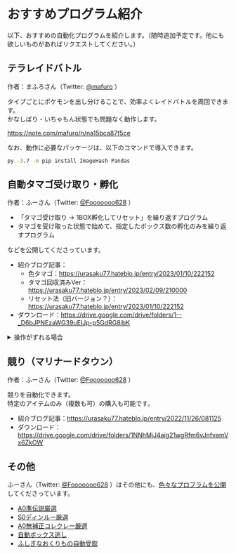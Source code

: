 # おすすめプログラム紹介

以下、おすすめの自動化プログラムを紹介します。（随時追加予定です。他にも欲しいものがあればリクエストしてください。）

## テラレイドバトル
作者：まふろさん（Twitter: [@mafuro](https://twitter.com/mafuro) ）

タイプごとにポケモンを出し分けることで、効率よくレイドバトルを周回できます。<br />
かなしばり・いちゃもん状態でも問題なく動作します。

https://note.com/mafuro/n/na15bca87f5ce

なお、動作に必要なパッケージは、以下のコマンドで導入できます。

```cmd
py -3.7 -m pip install ImageHash Pandas
```

## 自動タマゴ受け取り・孵化
作者：ふーさん（Twitter: [@Fooooooo628](https://twitter.com/Fooooooo628) ）

- 「タマゴ受け取り → 1BOX孵化してリセット」を繰り返すプログラム
- タマゴを受け取った状態で始めて、指定したボックス数の孵化のみを繰り返すプログラム

などを公開してくださっています。

- 紹介ブログ記事：
  - 色タマゴ：https://urasaku77.hateblo.jp/entry/2023/01/10/222152
  - タマゴ回収済みVer：https://urasaku77.hateblo.jp/entry/2023/02/09/210000
  - リセット法（旧バージョン？）：https://urasaku77.hateblo.jp/entry/2023/01/10/222152
- ダウンロード：https://drive.google.com/drive/folders/1--_D6bJPNEzaWG39uEIJp-p5GdRG8ibK

<details>
  <summary>操作がずれる場合</summary>
  <div>
    <p>
Switchには個体差があります。操作時間を調整して対応しましょう。<br />
    </p>
      <p>
          なお、self.pressメソッドの使い方は、<br />
          self.press(<code>ボタン名</code>, <code>押し続ける時間</code>, <code>離した後の待機時間</code>)<br />
          です。
      </p>
      <p>
          主に、「押し続ける時間」の部分を変更すると良いかと思います。
      </p>
    <details>
      <summary>
        バナナスライスをうまくつかめない・置けない場合
      </summary>
      <p>
116行目（`#バナナ1枚目`と書いてある行）付近から始まる具材を乗せる処理の時間を変更しましょう。<br />
私の場合は、バナナをつかむ際に通り過ぎてしまったので、以下のように「上ボタンと下ボタンを押す時間を、0.1秒程度ずつ減らす」とうまくいきました。
      </p>
        <pre><CodeBlock language="python">
        &nbsp;&nbsp;&nbsp;&nbsp;&nbsp;&nbsp;&nbsp;&nbsp;self.press(Direction.UP,0.55,0.5) #バナナ1枚目 0.65 → 0.55<br />
            &nbsp;&nbsp;&nbsp;&nbsp;&nbsp;&nbsp;&nbsp;&nbsp;self.hold(Button.A,0.5)<br />
            &nbsp;&nbsp;&nbsp;&nbsp;&nbsp;&nbsp;&nbsp;&nbsp;self.press(Direction.DOWN,0.53,0.5) # 0.6 → 0.53<br />
            &nbsp;&nbsp;&nbsp;&nbsp;&nbsp;&nbsp;&nbsp;&nbsp;self.holdEnd(Button.A)<br />
            &nbsp;&nbsp;&nbsp;&nbsp;&nbsp;&nbsp;&nbsp;&nbsp;self.press(Direction.UP,0.53,0.5) #バナナ2枚目 0.63 → 0.53<br />
            &nbsp;&nbsp;&nbsp;&nbsp;&nbsp;&nbsp;&nbsp;&nbsp;self.hold(Button.A,0.5)<br />
            &nbsp;&nbsp;&nbsp;&nbsp;&nbsp;&nbsp;&nbsp;&nbsp;self.press(Direction.DOWN,0.53,0.5) # 0.63 → 0.53<br />
            &nbsp;&nbsp;&nbsp;&nbsp;&nbsp;&nbsp;&nbsp;&nbsp;self.holdEnd(Button.A)<br />
            &nbsp;&nbsp;&nbsp;&nbsp;&nbsp;&nbsp;&nbsp;&nbsp;self.press(Direction.UP,0.54,0.5) #バナナ3枚目 0.64 → 0.54<br />
            &nbsp;&nbsp;&nbsp;&nbsp;&nbsp;&nbsp;&nbsp;&nbsp;self.hold(Button.A,0.5)<br />
            &nbsp;&nbsp;&nbsp;&nbsp;&nbsp;&nbsp;&nbsp;&nbsp;self.press(Direction.DOWN,0.52,0.5) # 0.6 → 0.52<br />
            &nbsp;&nbsp;&nbsp;&nbsp;&nbsp;&nbsp;&nbsp;&nbsp;self.press(Direction.LEFT,0.2,0.5)<br />
</CodeBlock></pre>
    </details>
      <details>
          <summary>
              タマゴの籠にたどりつけない場合
          </summary>
          <p>
              154行目付近の、<code>moveToBasket</code>関数の中のボタン入力時間を変更しましょう。<br />
          </p>
          <pre><CodeBlock language="python">
              &nbsp;&nbsp;&nbsp;&nbsp;def moveToBasket(self):<br />
              &nbsp;&nbsp;&nbsp;&nbsp;&nbsp;&nbsp;&nbsp;&nbsp;self.press(Direction.LEFT,0.1,0.5)#卵の籠側まで移動<br />
              &nbsp;&nbsp;&nbsp;&nbsp;&nbsp;&nbsp;&nbsp;&nbsp;self.press(Button.L,0.1,0.5)<br />
              &nbsp;&nbsp;&nbsp;&nbsp;&nbsp;&nbsp;&nbsp;&nbsp;self.press(Direction.UP,0.3,0.5)<br />
              &nbsp;&nbsp;&nbsp;&nbsp;&nbsp;&nbsp;&nbsp;&nbsp;self.press(Direction.RIGHT,0.1,0.5)<br />
              &nbsp;&nbsp;&nbsp;&nbsp;&nbsp;&nbsp;&nbsp;&nbsp;self.press(Button.L,0.1,0.5)<br />
              &nbsp;&nbsp;&nbsp;&nbsp;&nbsp;&nbsp;&nbsp;&nbsp;self.press(Direction.UP,0.55,0.5)<br />
              &nbsp;&nbsp;&nbsp;&nbsp;&nbsp;&nbsp;&nbsp;&nbsp;self.press(Direction.RIGHT,0.1,0.5)<br />
              &nbsp;&nbsp;&nbsp;&nbsp;&nbsp;&nbsp;&nbsp;&nbsp;self.press(Button.L,0.1,0.5)<br />
              &nbsp;&nbsp;&nbsp;&nbsp;&nbsp;&nbsp;&nbsp;&nbsp;self.press(Direction.UP,0.33,0.5)<br />
              &nbsp;&nbsp;&nbsp;&nbsp;&nbsp;&nbsp;&nbsp;&nbsp;self.press(Direction.RIGHT,0.1,0.5)<br />
              &nbsp;&nbsp;&nbsp;&nbsp;&nbsp;&nbsp;&nbsp;&nbsp;self.press(Button.L,0.1,0.5)<br />
              &nbsp;&nbsp;&nbsp;&nbsp;&nbsp;&nbsp;&nbsp;&nbsp;self.press(Direction.UP,0.1,0.5)<br />
          </CodeBlock></pre>
      </details>
  </div>
</details>

## 競り（マリナードタウン）
作者：ふーさん（Twitter: [@Fooooooo628](https://twitter.com/Fooooooo628) ）

競りを自動化できます。<br />
特定のアイテムのみ（複数も可）の購入も可能です。

- 紹介ブログ記事：https://urasaku77.hateblo.jp/entry/2022/11/26/081125
- ダウンロード：https://drive.google.com/drive/folders/1NNhMjJ4aig21wgRfm6vJnfvamVx6ZkOW

## その他
ふーさん（Twitter: [@Fooooooo628](https://twitter.com/Fooooooo628) ）はその他にも、[色々なプロフラムを公開](https://drive.google.com/drive/folders/1EVieDCnxpkClyGKOCvwGZj7sct2hPZQF)してくださっています。

- [A0準伝説厳選](https://urasaku77.hateblo.jp/entry/2022/12/15/222405)
- [S0ディンルー厳選](https://urasaku77.hateblo.jp/entry/2022/12/24/210000)
- [A0無補正コレクレー厳選](https://urasaku77.hateblo.jp/entry/2022/12/29/093000)
- [自動ボックス逃し](https://urasaku77.hateblo.jp/entry/2023/01/24/220000)
- [ふしぎなおくりもの自動受取](https://drive.google.com/drive/folders/13gJ0gzB1nrLAEMZT3ble8IDfiYF8Rw6Y)
